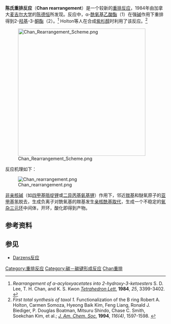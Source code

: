 '''陈氏重排反应'''（'''Chan rearrangement'''）是一个较新的[[重排反应|重排反应]]，1984年由加拿大[[麦吉尔大学|麦吉尔大学]]的[[陈德恒|陈德恒]]所发现。反应中，α-[[酰氧基|酰氧基]][[乙酸酯|乙酸酯]]（1）在强[[碱|碱]]作用下重排得到2-[[羟基|羟基]]-3-[[酮|酮]][[酯|酯]]（2）。<ref>''Rearrangement of α-acyloxyacetates into 2-hydroxy-3-ketoesters'' S. D. Lee, T. H. Chan, and K. S. Kwon ''[[Tetrahedron_Lett.|Tetrahedron Lett.]]'' '''1984''',  ''25'', 3399-3402. {{DOI|10.1016/S0040-4039(01)91030-5}}</ref> Holton等人在合成[[紫杉醇|紫杉醇]]时利用了该反应。<ref>''First total synthesis of taxol 1.'' Functionalization of the B ring Robert A. Holton, Carmen Somoza, Hyeong Baik Kim, Feng Liang, Ronald J. Biediger, P. Douglas Boatman, Mitsuru Shindo, Chase C. Smith, Soekchan Kim, et al.; ''[[J._Am._Chem._Soc.|J. Am. Chem. Soc.]]'' '''1994''', ''116(4)'', 1597-1598. {{DOI|10.1021/ja00083a066}}</ref>

[[File:Chan_Rearrangement_Scheme.png|400px]]

反应机理如下：

[[File:Chan_rearrangement.png|center]]

[[非亲核碱|非亲核碱]]（如[[四甲基哌啶锂|四甲基哌啶锂]]或[[二异丙基氨基锂|二异丙基氨基锂]]）作用下，邻近[[羰基|羰基]]和醚氧原子的[[亚甲基|亚甲基]]氢脱去，生成负离子对酰氧基的羰基发生[[亲核酰基取代|亲核酰基取代]]，生成一个不稳定的[[环氧乙烷|氧杂三元环]]中间体，开环，酸化即得到产物。

== 参考资料 ==
{{Reflist}}

== 参见 ==
* [[Darzens反应|Darzens反应]]

[[Category:重排反应|Category:重排反应]]
[[Category:碳－碳键形成反应|Category:碳－碳键形成反应]]
[[Category:人名反应|Chan重排]]